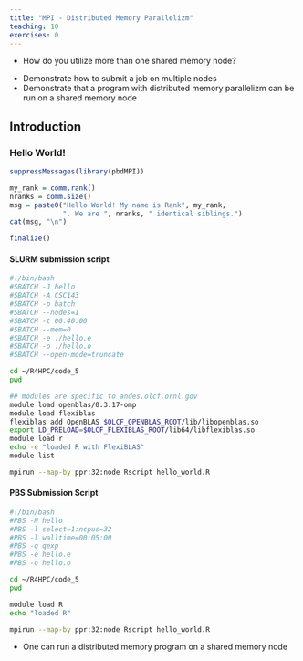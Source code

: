 ```yaml
---
title: "MPI - Distributed Memory Parallelizm"
teaching: 10
exercises: 0
---
```


:::::::::::::::::::::::::::::::::::::: questions 

- How do you utilize more than one shared memory node?

::::::::::::::::::::::::::::::::::::::::::::::::

::::::::::::::::::::::::::::::::::::: objectives

- Demonstrate how to submit a job on multiple nodes
- Demonstrate that a program with distributed memory parallelizm can be run on a shared memory node

::::::::::::::::::::::::::::::::::::::::::::::::

## Introduction

### Hello World!

```r
suppressMessages(library(pbdMPI))

my_rank = comm.rank()
nranks = comm.size()
msg = paste0("Hello World! My name is Rank", my_rank,
             ". We are ", nranks, " identical siblings.")
cat(msg, "\n")

finalize()
```


:::::::::::::::::::::::: solution 

#### SLURM submission script
 
```bash
#!/bin/bash
#SBATCH -J hello
#SBATCH -A CSC143
#SBATCH -p batch
#SBATCH --nodes=1
#SBATCH -t 00:40:00
#SBATCH --mem=0
#SBATCH -e ./hello.e
#SBATCH -o ./hello.o
#SBATCH --open-mode=truncate

cd ~/R4HPC/code_5
pwd

## modules are specific to andes.olcf.ornl.gov
module load openblas/0.3.17-omp
module load flexiblas
flexiblas add OpenBLAS $OLCF_OPENBLAS_ROOT/lib/libopenblas.so
export LD_PRELOAD=$OLCF_FLEXIBLAS_ROOT/lib64/libflexiblas.so
module load r
echo -e "loaded R with FlexiBLAS"
module list

mpirun --map-by ppr:32:node Rscript hello_world.R
```

:::::::::::::::::::::::::::::::::


:::::::::::::::::::::::: solution 

#### PBS Submission Script

```bash
#!/bin/bash
#PBS -N hello
#PBS -l select=1:ncpus=32
#PBS -l walltime=00:05:00
#PBS -q qexp
#PBS -e hello.e
#PBS -o hello.o

cd ~/R4HPC/code_5
pwd

module load R
echo "loaded R"

mpirun --map-by ppr:32:node Rscript hello_world.R
```
:::::::::::::::::::::::::::::::::


::::::::::::::::::::::::::::::::::::: keypoints 

- One can run a distributed memory program on a shared memory node

::::::::::::::::::::::::::::::::::::::::::::::::

